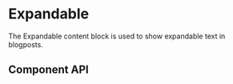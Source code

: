 
<Meta title="Components/Expandable" component={Expandable} />

# Expandable

The Expandable content block is used to show expandable text in blogposts.

<Canvas>
  <Story story={Regular}/>
</Canvas>

## Component API

<ArgsTable of={Expandable} />